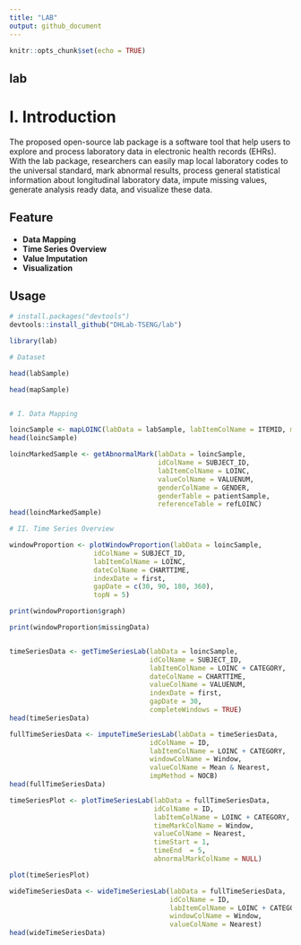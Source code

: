 ```yaml
---
title: "LAB"
output: github_document
---
```


```r
knitr::opts_chunk$set(echo = TRUE)
```

## lab
# I. Introduction
The proposed open-source lab package is a software tool that help users to explore and process laboratory data in electronic health records (EHRs). With the lab package, researchers can easily map local laboratory codes to the universal standard, mark abnormal results, process general statistical information about longitudinal laboratory data, impute missing values, generate analysis ready data, and visualize these data.

## Feature
- **Data Mapping**   
- **Time Series Overview**
- **Value Imputation**
- **Visualization** 

## Usage

```r
# install.packages("devtools")
devtools::install_github("DHLab-TSENG/lab")
```


```r
library(lab)

# Dataset

head(labSample)

head(mapSample)


# I. Data Mapping

loincSample <- mapLOINC(labData = labSample, labItemColName = ITEMID, mappingTable = mapSample)
head(loincSample)

loincMarkedSample <- getAbnormalMark(labData = loincSample, 
                                     idColName = SUBJECT_ID,
                                     labItemColName = LOINC, 
                                     valueColName = VALUENUM, 
                                     genderColName = GENDER,
                                     genderTable = patientSample,
                                     referenceTable = refLOINC)
head(loincMarkedSample)

# II. Time Series Overview

windowProportion <- plotWindowProportion(labData = loincSample, 
                     idColName = SUBJECT_ID, 
                     labItemColName = LOINC, 
                     dateColName = CHARTTIME, 
                     indexDate = first, 
                     gapDate = c(30, 90, 180, 360), 
                     topN = 5)

print(windowProportion$graph)

print(windowProportion$missingData)


timeSeriesData <- getTimeSeriesLab(labData = loincSample,
                                   idColName = SUBJECT_ID,
                                   labItemColName = LOINC + CATEGORY,
                                   dateColName = CHARTTIME,
                                   valueColName = VALUENUM,
                                   indexDate = first,
                                   gapDate = 30,
                                   completeWindows = TRUE)
head(timeSeriesData)

fullTimeSeriesData <- imputeTimeSeriesLab(labData = timeSeriesData,
                                   idColName = ID,
                                   labItemColName = LOINC + CATEGORY,
                                   windowColName = Window,
                                   valueColName = Mean & Nearest,
                                   impMethod = NOCB)
head(fullTimeSeriesData)

timeSeriesPlot <- plotTimeSeriesLab(labData = fullTimeSeriesData, 
                                    idColName = ID, 
                                    labItemColName = LOINC + CATEGORY, 
                                    timeMarkColName = Window, 
                                    valueColName = Nearest, 
                                    timeStart = 1, 
                                    timeEnd  = 5, 
                                    abnormalMarkColName = NULL)

plot(timeSeriesPlot)

wideTimeSeriesData <- wideTimeSeriesLab(labData = fullTimeSeriesData,
                                        idColName = ID,
                                        labItemColName = LOINC + CATEGORY,
                                        windowColName = Window, 
                                        valueColName = Nearest)
head(wideTimeSeriesData)

```
<!-- ## Visulization -->

<!-- The plot -->

<!-- ```{r pressure, echo=FALSE} -->
<!-- plot(pressure) -->
<!-- ``` -->


